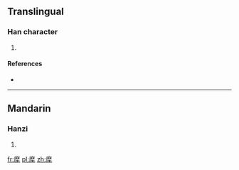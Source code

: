 ==Translingual==

===Han character===
{{Han char|rn=93|rad=牛|as=11|sn=15|four=0025<sub>9</sub>|canj=戈木竹手 (IDHQ)}}

# {{defn|Han|sort=牛11}}

====References====
* {{Han ref|kx=0703.310|dkj=20141|hdz=31819.030|uh=7298|ud=29336|bh=E673|bd=58995}}

----

==Mandarin==

===Hanzi===
{{cmn-hanzi|pin=[[má]] ([[ma2]])|wg=ma<sup>2</sup>}}

# {{defn|Mandarin|sort=牛11}}

[[fr:犘]]
[[pl:犘]]
[[zh:犘]]